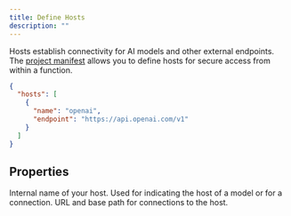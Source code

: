 ```yaml
---
title: Define Hosts
description: ""
---
```


Hosts establish connectivity for AI models and other external endpoints. The [project manifest](/manifest) allows you to define hosts for secure access from within a function.

```json hypermode.json
{
  "hosts": [
    {
      "name": "openai",
      "endpoint": "https://api.openai.com/v1"
    }
  ]
}
```

## Properties

<ResponseField name="name" type="string" required>
  Internal name of your host. Used for indicating the host of a model or for a
  connection.
</ResponseField>

<ResponseField name="endpoint" type="string" required>
  URL and base path for connections to the host.
</ResponseField>
